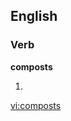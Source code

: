 
==English==

===Verb===
'''composts'''

# {{third-person singular of|[[compost]]}}

[[vi:composts]]